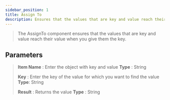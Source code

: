 ```yaml
---
sidebar_position: 1
title: Assign To
description: Ensures that the values ​​that are key and value reach their value when you give them the key.
---
```

> The AssignTo component ensures that the values ​​that are key and value reach their value when you give them the key.

## Parameters

> **Item Name** : Enter the object with key and value  **Type** : String
>
> **Key** : Enter the key of the value for which you want to find the value **Type**: String
>
> **Result** : Returns the value **Type** : String